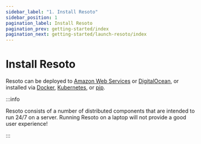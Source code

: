 ```yaml
---
sidebar_label: "1. Install Resoto"
sidebar_position: 1
pagination_label: Install Resoto
pagination_prev: getting-started/index
pagination_next: getting-started/launch-resoto/index
---
```


# Install Resoto

Resoto can be deployed to [Amazon Web Services](./aws/index.mdx) or [DigitalOcean](./digitalocean/index.mdx), or installed via [Docker](./docker.mdx), [Kubernetes](./kubernetes.mdx), or [pip](./pip.mdx).

:::info

Resoto consists of a number of distributed components that are intended to run 24/7 on a server. Running Resoto on a laptop will not provide a good user experience!

:::

<DocCardList />

